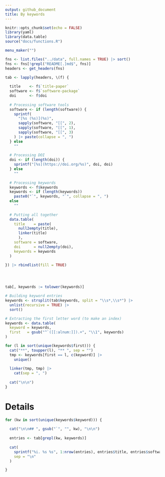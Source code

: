 ```yaml
---
output: github_document
title: By keywords
---
```


```r
knitr::opts_chunk$set(echo = FALSE)
library(yaml)
library(data.table)
source("docs/functions.R")
```

```r
menu_maker("")
```

```r
fns <- list.files("../data", full.names = TRUE) |> sort()
fns <- fns[!grepl("README[.]md$", fns)]
headers <- get_headers(fns)
```


```r
tab <- lapply(headers, \(f) {
  
  title    <- f$`title-paper`
  software <- f$`software-package`
  doi      <- f$doi
  
  # Processing software tools
  software <- if (length(software)) {
    sprintf(
      "[%s (%s)](%s)",
      sapply(software, "[[", 2),
      sapply(software, "[[", 1),
      sapply(software, "[[", 3)
    ) |> paste(collapse = ", ")
  } else
    ""
  
  # Processing DOI
  doi <- if (length(doi)) {
    sprintf("[%s](https://doi.org/%s)", doi, doi)
  } else 
    ""
  
  # Processing keywords
  keywords <- f$keywords
  keywords <- if (length(keywords))
    paste0("`", keywords, "`", collapse = ", ")
  else
    ""
  
  # Putting all together
  data.table(
    title    = paste(
      null2empty(title),
      linker(title)
      ),
    software = software,
    doi      = null2empty(doi),
    keywords = keywords
  )
  
}) |> rbindlist(fill = TRUE)




tab[, keywords := tolower(keywords)]

# Building keyword entries
keywords <- strsplit(tab$keywords, split = "\\s*,\\s*") |>
  unlist(recursive = TRUE) |>
  sort()

# Extracting the first letter word (to make an index)
keywords <- data.table(
  keyword = keywords,
  first   = gsub("^`([[:alnum:]]).+", "\\1", keywords)
)

for (l in sort(unique(keywords$first))) {
  cat("**", toupper(l), "** ", sep = "")
  tmp <- keywords[first == l, c(keyword)] |>
    unique()
  
  linker(tmp, tmp) |>
    cat(sep = ", ")
  
  cat("\n\n")
}
```

# Details

```r
for (kw in sort(unique(keywords$keyword))) {
  
  cat("\n\n## ", gsub("`", "", kw), "\n\n")
  
  entries <- tab[grepl(kw, keywords)]
  
  cat(
    sprintf("%i. %s %s", 1:nrow(entries), entries$title, entries$software),
    sep = "\n"
  )

}
```

